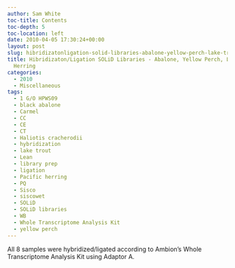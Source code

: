 ```yaml
---
author: Sam White
toc-title: Contents
toc-depth: 5
toc-location: left
date: 2010-04-05 17:30:24+00:00
layout: post
slug: hibridizatonligation-solid-libraries-abalone-yellow-perch-lake-trout-herring
title: Hibridizaton/Ligation SOLiD Libraries - Abalone, Yellow Perch, Lake Trout,
  Herring
categories:
  - 2010
  - Miscellaneous
tags:
  - 1 G/O HPWS09
  - black abalone
  - Carmel
  - CC
  - CE
  - CT
  - Haliotis cracherodii
  - hybridization
  - lake trout
  - Lean
  - library prep
  - ligation
  - Pacific herring
  - PQ
  - Sisco
  - siscowet
  - SOLiD
  - SOLiD libraries
  - WB
  - Whole Transcriptome Analysis Kit
  - yellow perch
---
```


All 8 samples were hybridized/ligated according to Ambion's Whole Transcriptome Analysis Kit using Adaptor A.

